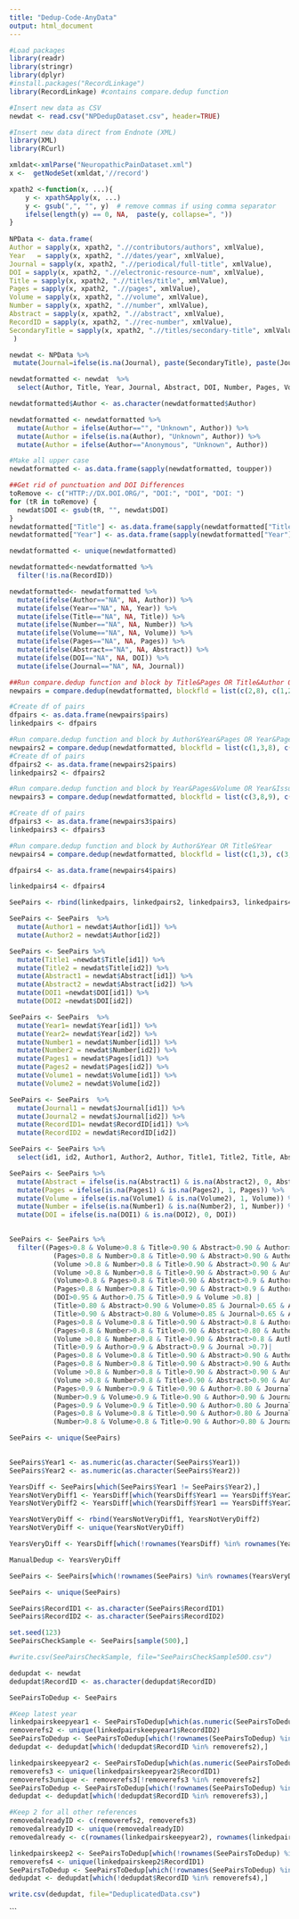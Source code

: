 ```yaml
---
title: "Dedup-Code-AnyData"
output: html_document
---
```


```r

#Load packages
library(readr)
library(stringr)
library(dplyr)
#install.packages("RecordLinkage")
library(RecordLinkage) #contains compare.dedup function
```

```r
#Insert new data as CSV 
newdat <- read.csv("NPDedupDataset.csv", header=TRUE)
```

```r
#Insert new data direct from Endnote (XML)
library(XML)
library(RCurl)

xmldat<-xmlParse("NeuropathicPainDataset.xml")
x <-  getNodeSet(xmldat,'//record')

xpath2 <-function(x, ...){
    y <- xpathSApply(x, ...)
    y <- gsub(",", "", y)  # remove commas if using comma separator
    ifelse(length(y) == 0, NA,  paste(y, collapse=", "))
}
    
NPData <- data.frame(
Author = sapply(x, xpath2, ".//contributors/authors", xmlValue),
Year   = sapply(x, xpath2, ".//dates/year", xmlValue),
Journal = sapply(x, xpath2, ".//periodical/full-title", xmlValue),
DOI = sapply(x, xpath2, ".//electronic-resource-num", xmlValue),
Title = sapply(x, xpath2, ".//titles/title", xmlValue),
Pages = sapply(x, xpath2, ".//pages", xmlValue),
Volume = sapply(x, xpath2, ".//volume", xmlValue),
Number = sapply(x, xpath2, ".//number", xmlValue),
Abstract = sapply(x, xpath2, ".//abstract", xmlValue),
RecordID = sapply(x, xpath2, ".//rec-number", xmlValue),
SecondaryTitle = sapply(x, xpath2, ".//titles/secondary-title", xmlValue)
 )

newdat <- NPData %>% 
 mutate(Journal=ifelse(is.na(Journal), paste(SecondaryTitle), paste(Journal)))

```

```r
newdatformatted <- newdat  %>%
  select(Author, Title, Year, Journal, Abstract, DOI, Number, Pages, Volume, RecordID) 

newdatformatted$Author <- as.character(newdatformatted$Author)

newdatformatted <- newdatformatted %>%
  mutate(Author = ifelse(Author=="", "Unknown", Author)) %>%
  mutate(Author = ifelse(is.na(Author), "Unknown", Author)) %>%
  mutate(Author = ifelse(Author=="Anonymous", "Unknown", Author))

#Make all upper case
newdatformatted <- as.data.frame(sapply(newdatformatted, toupper))

##Get rid of punctuation and DOI Differences
toRemove <- c("HTTP://DX.DOI.ORG/", "DOI:", "DOI", "DOI: ")
for (tR in toRemove) {
  newdat$DOI <- gsub(tR, "", newdat$DOI)
}
newdatformatted["Title"] <- as.data.frame(sapply(newdatformatted["Title"], function(x) gsub("[[:punct:]]", "", x)))
newdatformatted["Year"] <- as.data.frame(sapply(newdatformatted["Year"], function(x) gsub("[[:punct:]]", "", x)))

newdatformatted <- unique(newdatformatted)

newdatformatted<-newdatformatted %>%
  filter(!is.na(RecordID))
```

```r
newdatformatted<- newdatformatted %>%
  mutate(ifelse(Author=="NA", NA, Author)) %>%
  mutate(ifelse(Year=="NA", NA, Year)) %>%
  mutate(ifelse(Title=="NA", NA, Title)) %>%
  mutate(ifelse(Number=="NA", NA, Number)) %>%
  mutate(ifelse(Volume=="NA", NA, Volume)) %>%
  mutate(ifelse(Pages=="NA", NA, Pages)) %>%
  mutate(ifelse(Abstract=="NA", NA, Abstract)) %>%
  mutate(ifelse(DOI=="NA", NA, DOI)) %>%
  mutate(ifelse(Journal=="NA", NA, Journal))
```

```r
##Run compare.dedup function and block by Title&Pages OR Title&Author OR Title&Abstract OR Title&DOI
newpairs = compare.dedup(newdatformatted, blockfld = list(c(2,8), c(1,2), c(2,5), c(2,6)), strcmp = TRUE, exclude= "RecordID")

#Create df of pairs
dfpairs <- as.data.frame(newpairs$pairs)
linkedpairs <- dfpairs
```

```r
#Run compare.dedup function and block by Author&Year&Pages OR Year&Pages&DOI 
newpairs2 = compare.dedup(newdatformatted, blockfld = list(c(1,3,8), c(3,8,6)), strcmp = TRUE, exclude= c("RecordID"))
#Create df of pairs
dfpairs2 <- as.data.frame(newpairs2$pairs)
linkedpairs2 <- dfpairs2
```

```r
#Run compare.dedup function and block by Year&Pages&Volume OR Year&Issue&Volume
newpairs3 = compare.dedup(newdatformatted, blockfld = list(c(3,8,9), c(3,7,9)), strcmp = TRUE, exclude= "RecordID")

#Create df of pairs
dfpairs3 <- as.data.frame(newpairs3$pairs)
linkedpairs3 <- dfpairs3
```

```r
#Run compare.dedup function and block by Author&Year OR Title&Year
newpairs4 = compare.dedup(newdatformatted, blockfld = list(c(1,3), c(3,2)), strcmp = TRUE, exclude= "RecordID")

dfpairs4 <- as.data.frame(newpairs4$pairs)

linkedpairs4 <- dfpairs4 
```

```r
SeePairs <- rbind(linkedpairs, linkedpairs2, linkedpairs3, linkedpairs4)

SeePairs <- SeePairs  %>%
  mutate(Author1 = newdat$Author[id1]) %>%
  mutate(Author2 = newdat$Author[id2]) 

SeePairs <- SeePairs %>%
  mutate(Title1 =newdat$Title[id1]) %>%
  mutate(Title2 = newdat$Title[id2]) %>%
  mutate(Abstract1 = newdat$Abstract[id1]) %>%
  mutate(Abstract2 = newdat$Abstract[id2]) %>%
  mutate(DOI1 =newdat$DOI[id1]) %>%
  mutate(DOI2 =newdat$DOI[id2])

SeePairs <- SeePairs  %>%
  mutate(Year1= newdat$Year[id1]) %>%
  mutate(Year2= newdat$Year[id2]) %>%
  mutate(Number1 = newdat$Number[id1]) %>%
  mutate(Number2 = newdat$Number[id2]) %>%
  mutate(Pages1 = newdat$Pages[id1]) %>%
  mutate(Pages2 = newdat$Pages[id2]) %>%
  mutate(Volume1 = newdat$Volume[id1]) %>%
  mutate(Volume2 = newdat$Volume[id2]) 

SeePairs <- SeePairs  %>%
  mutate(Journal1 = newdat$Journal[id1]) %>%
  mutate(Journal2 = newdat$Journal[id2]) %>%
  mutate(RecordID1= newdat$RecordID[id1]) %>%
  mutate(RecordID2 = newdat$RecordID[id2]) 

SeePairs <- SeePairs %>%
  select(id1, id2, Author1, Author2, Author, Title1, Title2, Title, Abstract1, Abstract2, Abstract, Year1, Year2, Year, Number1, Number2, Number, Pages1, Pages2, Pages, Volume1, Volume2, Volume, Journal1, Journal2, Journal, DOI1, DOI2, DOI, RecordID1, RecordID2)

SeePairs <- SeePairs %>%
  mutate(Abstract = ifelse(is.na(Abstract1) & is.na(Abstract2), 0, Abstract)) %>%
  mutate(Pages = ifelse(is.na(Pages1) & is.na(Pages2), 1, Pages)) %>%
  mutate(Volume = ifelse(is.na(Volume1) & is.na(Volume2), 1, Volume)) %>%
  mutate(Number = ifelse(is.na(Number1) & is.na(Number2), 1, Number)) %>%
  mutate(DOI = ifelse(is.na(DOI1) & is.na(DOI2), 0, DOI)) 
 

SeePairs <- SeePairs %>%
  filter((Pages>0.8 & Volume>0.8 & Title>0.90 & Abstract>0.90 & Author>0.50 & Journal>0.6) | 
           (Pages>0.8 & Number>0.8 & Title>0.90 & Abstract>0.90 & Author>0.50 & Journal>0.6) | 
           (Volume >0.8 & Number>0.8 & Title>0.90 & Abstract>0.90 & Author>0.50  & Journal >0.6) | 
           (Volume >0.8 & Number>0.8 & Title>0.90 & Abstract>0.90 & Author>0.8) |
           (Volume>0.8 & Pages>0.8 & Title>0.90 & Abstract>0.9 & Author>0.8) |
           (Pages>0.8 & Number>0.8 & Title>0.90 & Abstract>0.9 & Author>0.8) |
           (DOI>0.95 & Author>0.75 & Title>0.9 & Volume >0.8) |
           (Title>0.80 & Abstract>0.90 & Volume>0.85 & Journal>0.65 & Author>0.9) | 
           (Title>0.90 & Abstract>0.80 & Volume>0.85 & Journal>0.65 & Author>0.9)|
           (Pages>0.8 & Volume>0.8 & Title>0.90 & Abstract>0.8 & Author>0.9 & Journal>0.75) |
           (Pages>0.8 & Number>0.8 & Title>0.90 & Abstract>0.80 & Author>0.9 & Journal>0.75) | 
           (Volume >0.8 & Number>0.8 & Title>0.90 & Abstract>0.8 & Author>0.9  & Journal >0.75) |
           (Title>0.9 & Author>0.9 & Abstract>0.9 & Journal >0.7)|
           (Pages>0.8 & Volume>0.8 & Title>0.90 & Abstract>0.90 & Author>0.50 & Journal>0.6) | 
           (Pages>0.8 & Number>0.8 & Title>0.90 & Abstract>0.90 & Author>0.50 & Journal>0.6) | 
           (Volume >0.8 & Number>0.8 & Title>0.90 & Abstract>0.90 & Author>0.50  & Journal >0.6) | 
           (Volume >0.8 & Number>0.8 & Title>0.90 & Abstract>0.90 & Author>0.8) | 
           (Pages>0.9 & Number>0.9 & Title>0.90 & Author>0.80 & Journal>0.6) | 
           (Number>0.9 & Volume>0.9 & Title>0.90 & Author>0.90 & Journal>0.6) | 
           (Pages>0.9 & Volume>0.9 & Title>0.90 & Author>0.80 & Journal>0.6) |
           (Pages>0.8 & Volume>0.8 & Title>0.90 & Author>0.80 & Journal>0.9) |
           (Number>0.8 & Volume>0.8 & Title>0.90 & Author>0.80 & Journal>0.9))

SeePairs <- unique(SeePairs) 
  
```

```r
SeePairs$Year1 <- as.numeric(as.character(SeePairs$Year1))
SeePairs$Year2 <- as.numeric(as.character(SeePairs$Year2))

YearsDiff <- SeePairs[which(SeePairs$Year1 != SeePairs$Year2),]
YearsNotVeryDiff1 <- YearsDiff[which(YearsDiff$Year1 == YearsDiff$Year2+1 ),]
YearsNotVeryDiff2 <- YearsDiff[which(YearsDiff$Year1 == YearsDiff$Year2-1 ),]

YearsNotVeryDiff <- rbind(YearsNotVeryDiff1, YearsNotVeryDiff2)
YearsNotVeryDiff <- unique(YearsNotVeryDiff)

YearsVeryDiff <- YearsDiff[which(!rownames(YearsDiff) %in% rownames(YearsNotVeryDiff)),]

ManualDedup <- YearsVeryDiff 

SeePairs <- SeePairs[which(!rownames(SeePairs) %in% rownames(YearsVeryDiff)),]

SeePairs <- unique(SeePairs)

SeePairs$RecordID1 <- as.character(SeePairs$RecordID1)
SeePairs$RecordID2 <- as.character(SeePairs$RecordID2)
```

```r
set.seed(123)
SeePairsCheckSample <- SeePairs[sample(500),]

#write.csv(SeePairsCheckSample, file="SeePairsCheckSample500.csv")
```


```r
dedupdat <- newdat
dedupdat$RecordID <- as.character(dedupdat$RecordID)

SeePairsToDedup <- SeePairs

#Keep latest year
linkedpairskeepyear1 <- SeePairsToDedup[which(as.numeric(SeePairsToDedup$Year1) > as.numeric(SeePairsToDedup$Year2)),]
removerefs2 <- unique(linkedpairskeepyear1$RecordID2)
SeePairsToDedup <- SeePairsToDedup[which(!rownames(SeePairsToDedup) %in% rownames(linkedpairskeepyear1)),]
dedupdat <- dedupdat[which(!dedupdat$RecordID %in% removerefs2),]

linkedpairskeepyear2 <- SeePairsToDedup[which(as.numeric(SeePairsToDedup$Year2) > as.numeric(SeePairsToDedup$Year1)),]
removerefs3 <- unique(linkedpairskeepyear2$RecordID1)
removerefs3unique <- removerefs3[!removerefs3 %in% removerefs2]
SeePairsToDedup <- SeePairsToDedup[which(!rownames(SeePairsToDedup) %in% rownames(linkedpairskeepyear2)),]
dedupdat <- dedupdat[which(!dedupdat$RecordID %in% removerefs3),]

#Keep 2 for all other references 
removedalreadyID <- c(removerefs2, removerefs3)
removedalreadyID <- unique(removedalreadyID)
removedalready <- c(rownames(linkedpairskeepyear2), rownames(linkedpairskeepyear1))

linkedpairskeep2 <- SeePairsToDedup[which(!rownames(SeePairsToDedup) %in% removedalready),]
removerefs4 <- unique(linkedpairskeep2$RecordID1)
SeePairsToDedup <- SeePairsToDedup[which(!rownames(SeePairsToDedup) %in% rownames(linkedpairskeep2)),]
dedupdat <- dedupdat[which(!dedupdat$RecordID %in% removerefs4),]
```

```r
write.csv(dedupdat, file="DeduplicatedData.csv")
```

```



